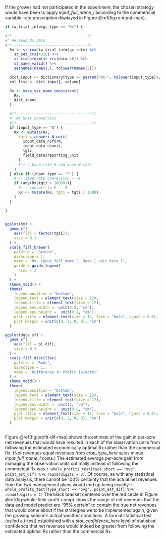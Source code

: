 
If the grower had not participated in the experiment, the chosen strategy would have been to apply _input_full_name_l_ according to the commericial variable-rate prescription displayed in Figure \@ref(fig:rx-input-map).

```r
  
if (w_trial_info$gc_type == "Rx") {

#/*----------------------------------*/
#' ## Read Rx data
#/*----------------------------------*/
  Rx <- st_read(w_trial_info$gc_rate) %>% 
    st_set_crs(4326) %>% 
    st_transform(st_crs(data_sf)) %>%
    st_make_valid() %>%
    setnames(names(.), tolower(names(.)))

  dict_input <- dictionary[type == paste0("Rx-", tolower(input_type)), ]
  col_list <- dict_input[, column]

  Rx <- make_var_name_consistent(
    Rx, 
    dict_input 
  )

  #/*----------------------------------*/
  #' ## Unit conversion
  #/*----------------------------------*/
  if (input_type == "N") {
    Rx <- mutate(Rx, 
      tgti = convert_N_unit(
        input_data_n$form, 
        input_data_n$unit, 
        tgti, 
        field_data$reporting_unit
      ) 
      # + n_base_rate # add base N rate
    )
  } else if (input_type == "S") {
    #--- seed rate conversion ---#
    if (any(Rx$tgti > 10000)){
      #--- convert to K ---#
      Rx <- mutate(Rx, tgti = tgti / 1000)
    }
  }

}
  
```

```r
ggplot(Rx) +
  geom_sf(
    aes(fill = factor(tgti)),
    size = 0.1
  ) +
  scale_fill_brewer(
    palette = "Greens",
    direction = 1,
    name = "Rx _input_full_name_l_ Rate (_unit_here_)",
    guide = guide_legend(
      ncol = 3
    )
  ) +
  theme_void() +
  theme(
    legend.position = "bottom",
    legend.text = element_text(size = 12),
    legend.title = element_text(size = 12),
    legend.key.width =  unit(0.5, "cm"),
    legend.key.height =  unit(0.2, "cm"),
    plot.title = element_text(size = 12, face = "bold", hjust = 0.5),
    plot.margin = unit(c(0, 2, 0, 0), "cm") 
  ) 

```
```r
ggplot(data_sf) +
  geom_sf(
    aes(fill = pi_dif),
    size = 0.1
  ) +
  scale_fill_distiller(
    palette = "Reds", 
    direction = 1,
    name = "Difference in Profit ($/acre)"
  ) +
  theme_void() +
  theme(
    legend.position = "bottom",
    legend.text = element_text(size = 12),
    legend.title = element_text(size = 12),
    legend.key.width =  unit(1, "cm"),
    legend.key.height =  unit(0.5, "cm"),
    plot.title = element_text(size = 12, face = "bold", hjust = 0.5),
    plot.margin = unit(c(0, 2, 0, 0), "cm") 
  ) 
  
```

Figure \@ref(fig:profit-dif-map) shows the estimate of the gain in per-acre net revenues that would have resulted in each of the observation units from following the estimated economically optimal Rx rather than the commercial Rx.  (Net revenues equal revenues from _crop_type_here_ sales minus _input_full_name_l_ costs.) The estimated average per-acre gain from managing the observation units optimally instead of following the commerical Rx was  `r whole_profits_test[type_short == "ovg", point_est_dif] %>% round(digits = 2)`. Of course, as with any statistical data analysis, there cannot be 100% certainty that the actual net revenues from the two management plans would end up being exactly `r whole_profits_test[type_short == "ovg", point_est_dif] %>% round(digits = 2)` The black bracket centered over the red circle in Figure \@ref(fig:whole-field-profit-comp) shows the range of net revenues that the data and model predict are “95% certain” to contain the true net revenues that would come about if the strategies we to be implemented again, given the growing season's actual weather conditions. A formal statistical test (called a t-test) established with a _stat_confidence_here_ level of statistical confidence that net revenues would indeed be greater from following the estimated optimal Rx rather than the commercial Rx.

